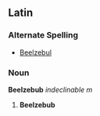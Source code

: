 ==Latin==
===Alternate Spelling===
*[[Beelzebul]]
===Noun===
{{wikipedia}}
'''Beelzebub''' ''indeclinable'' ''m''

#'''Beelzebub'''